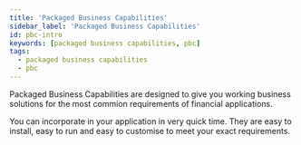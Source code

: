 ```yaml
---
title: 'Packaged Business Capabilities'
sidebar_label: 'Packaged Business Capabilities'
id: pbc-intro
keywords: [packaged business capabilities, pbc]
tags:
  - packaged business capabilities
  - pbc
---
```


Packaged Business Capabilities are designed to give you working business solutions for the most commion requirements of financial applications.

You can incorporate in your application in very quick time. They are easy to install, easy to run and easy to customise to meet your exact requirements.



